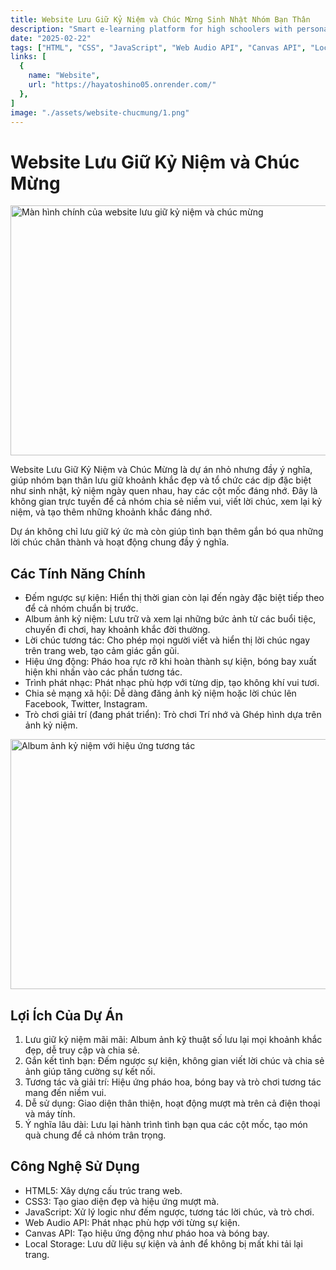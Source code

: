 ```yaml
---
title: Website Lưu Giữ Kỷ Niệm và Chúc Mừng Sinh Nhật Nhóm Bạn Thân
description: "Smart e-learning platform for high schoolers with personalized paths, AI exams, Gemini API feedback, and teacher collaboration tools"
date: "2025-02-22"
tags: ["HTML", "CSS", "JavaScript", "Web Audio API", "Canvas API", "Local Storage"]
links: [
  {
    name: "Website",
    url: "https://hayatoshino05.onrender.com/"
  },
]
image: "./assets/website-chucmung/1.png"
---
```


# Website Lưu Giữ Kỷ Niệm và Chúc Mừng

  <img src="./assets/website-chucmung/1.png" alt="Màn hình chính của website lưu giữ kỷ niệm và chúc mừng" width="600" height="400" />

Website Lưu Giữ Kỷ Niệm và Chúc Mừng là dự án nhỏ nhưng đầy ý nghĩa, giúp nhóm bạn thân lưu giữ khoảnh khắc đẹp và tổ chức các dịp đặc biệt như sinh nhật, kỷ niệm ngày quen nhau, hay các cột mốc đáng nhớ. Đây là không gian trực tuyến để cả nhóm chia sẻ niềm vui, viết lời chúc, xem lại kỷ niệm, và tạo thêm những khoảnh khắc đáng nhớ.

Dự án không chỉ lưu giữ ký ức mà còn giúp tình bạn thêm gắn bó qua những lời chúc chân thành và hoạt động chung đầy ý nghĩa.

## Các Tính Năng Chính

- Đếm ngược sự kiện: Hiển thị thời gian còn lại đến ngày đặc biệt tiếp theo để cả nhóm chuẩn bị trước.  
- Album ảnh kỷ niệm: Lưu trữ và xem lại những bức ảnh từ các buổi tiệc, chuyến đi chơi, hay khoảnh khắc đời thường.  
- Lời chúc tương tác: Cho phép mọi người viết và hiển thị lời chúc ngay trên trang web, tạo cảm giác gần gũi.  
- Hiệu ứng động: Pháo hoa rực rỡ khi hoàn thành sự kiện, bóng bay xuất hiện khi nhấn vào các phần tương tác.  
- Trình phát nhạc: Phát nhạc phù hợp với từng dịp, tạo không khí vui tươi.  
- Chia sẻ mạng xã hội: Dễ dàng đăng ảnh kỷ niệm hoặc lời chúc lên Facebook, Twitter, Instagram.  
- Trò chơi giải trí (đang phát triển): Trò chơi Trí nhớ và Ghép hình dựa trên ảnh kỷ niệm.

<div className="my-4">
  <img src="./assets/website-chucmung/2.png" alt="Album ảnh kỷ niệm với hiệu ứng tương tác" width="600" height="400" />
</div>

## Lợi Ích Của Dự Án

1. Lưu giữ kỷ niệm mãi mãi: Album ảnh kỹ thuật số lưu lại mọi khoảnh khắc đẹp, dễ truy cập và chia sẻ.  
2. Gắn kết tình bạn: Đếm ngược sự kiện, không gian viết lời chúc và chia sẻ ảnh giúp tăng cường sự kết nối.  
3. Tương tác và giải trí: Hiệu ứng pháo hoa, bóng bay và trò chơi tương tác mang đến niềm vui.  
4. Dễ sử dụng: Giao diện thân thiện, hoạt động mượt mà trên cả điện thoại và máy tính.  
5. Ý nghĩa lâu dài: Lưu lại hành trình tình bạn qua các cột mốc, tạo món quà chung để cả nhóm trân trọng.

## Công Nghệ Sử Dụng

- HTML5: Xây dựng cấu trúc trang web.  
- CSS3: Tạo giao diện đẹp và hiệu ứng mượt mà.  
- JavaScript: Xử lý logic như đếm ngược, tương tác lời chúc, và trò chơi.  
- Web Audio API: Phát nhạc phù hợp với từng sự kiện.  
- Canvas API: Tạo hiệu ứng động như pháo hoa và bóng bay.  
- Local Storage: Lưu dữ liệu sự kiện và ảnh để không bị mất khi tải lại trang.